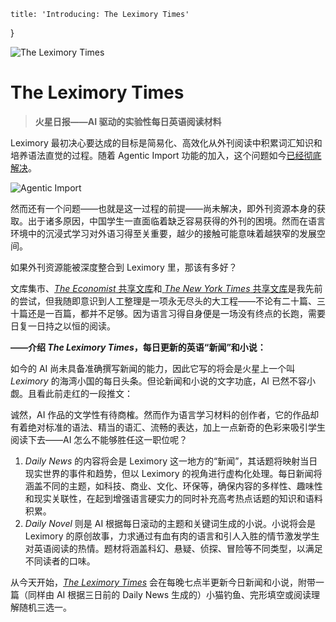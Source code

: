 
    title: 'Introducing: The Leximory Times'
}

![The Leximory Times](/the-leximory-times/cover.webp)

# The Leximory Times

> **火星日报——AI 驱动的实验性每日英语阅读材料**

Leximory 最初决心要达成的目标是简易化、高效化从外刊阅读中积累词汇知识和培养语法直觉的过程。随着 Agentic Import 功能的加入，这个问题如今[已经](/blog/from-memorisation-to-acquisition)[彻底](blog/ios-shortcuts)[解决](/blog/ai-agent)。

![Agentic Import](/the-leximory-times/agentic-import.webp)

然而还有一个问题——也就是这一过程的前提——尚未解决，即外刊资源本身的获取。出于诸多原因，中国学生一直面临着缺乏容易获得的外刊的困境。然而在语言环境中的沉浸式学习对外语习得至关重要，越少的接触可能意味着越狭窄的发展空间。

如果外刊资源能被深度整合到 Leximory 里，那该有多好？

文库集市、[*The Economist* 共享文库](/library/A4vYdYyh7omn)和[ *The New York Times* 共享文库](/library/4c33b971)是我先前的尝试，但我随即意识到人工整理是一项永无尽头的大工程——不论有二十篇、三十篇还是一百篇，都并不足够。因为语言习得自身便是一场没有终点的长跑，需要日复一日持之以恒的阅读。

**——介绍 *The Leximory Times*，每日更新的英语“新闻”和小说：**

如今的 AI 尚未具备准确撰写新闻的能力，因此它写的将会是火星上一个叫 *Leximory* 的海湾小国的每日头条。但论新闻和小说的文字功底，AI 已然不容小觑。且看此前走红的一段推文：

> <NewYorkProseAnnotation />

诚然，AI 作品的文学性有待商榷。然而作为语言学习材料的创作者，它的作品却有着绝对标准的语法、精当的语汇、流畅的表达，加上一点新奇的色彩来吸引学生阅读下去——AI 怎么不能够胜任这一职位呢？

1. *Daily News* 的内容将会是 Leximory 这一地方的“新闻”，其话题将映射当日现实世界的事件和趋势，但以 Leximory 的视角进行虚构化处理。每日新闻将涵盖不同的主题，如科技、商业、文化、环保等，确保内容的多样性、趣味性和现实关联性，在起到增强语言硬实力的同时补充高考热点话题的知识和语料积累。
2. *Daily Novel* 则是 AI 根据每日滚动的主题和关键词生成的小说。小说将会是 Leximory 的原创故事，力求通过有血有肉的语言和引人入胜的情节激发学生对英语阅读的热情。题材将涵盖科幻、悬疑、侦探、冒险等不同类型，以满足不同读者的口味。

从今天开始，[*The Leximory Times*](/times) 会在每晚七点半更新今日新闻和小说，附带一篇（同样由 AI 根据三日前的 Daily News 生成的）小猫钓鱼、完形填空或阅读理解随机三选一。
